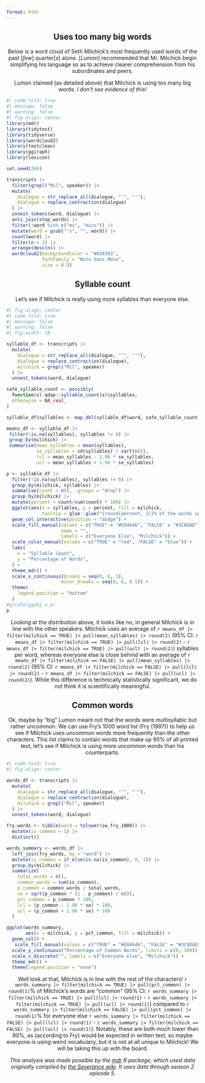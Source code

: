 ```yaml
---
format: html
---
```


<center>

::: text

## Uses too many big words

Below is a word cloud of Seth Milchick's most frequently used words of the past \[*few*\] quarter\[*s*\] alone. \[*Lumon*\] recommended that Mr. Milchick begin simplifying his language so as to achieve clearer comprehension from his subordinates and peers.

Lumon claimed (as detailed above) that Milchick is using too many big words. *I don't see evidence of this!*
:::

</center>


```r
#| code-fold: true
#| message: false
#| warning: false
#| fig-align: center
library(mdr)
library(tidytext)
library(tidyverse)
library(wordcloud2)
library(textclean)
library(ggiraph)
library(lexicon)

set.seed(266)

transcripts |> 
  filter(grepl("Mil", speaker)) |>
  mutate(
    dialogue = str_replace_all(dialogue, "’", "'"),
    dialogue = replace_contraction(dialogue)
  ) |>
  unnest_tokens(word, dialogue) |>
  anti_join(stop_words) |>
  filter(!word %in% c("ms", "miss")) |>
  mutate(word = gsub("'s", "", word)) |>
  count(word) |>
  filter(n > 2) |>
  arrange(desc(n)) |>
  wordcloud2(backgroundColor = "#030303",
             fontFamily = "Noto Sans Mono",
             size = 0.8)
```

<center>

::: text

## Syllable count

Let's see if Milchick is really using more syllables than everyone else.
:::

</center>

```r
#| fig-align: center
#| code-fold: true
#| message: false
#| warning: false
#| fig-width: 10

syllable_df <- transcripts |>
  mutate(
    dialogue = str_replace_all(dialogue, "’", "'"),
    dialogue = replace_contraction(dialogue),
    milchick = grepl("Mil", speaker)
  ) |>
  unnest_tokens(word, dialogue) 

safe_syllable_count <- possibly(
  function(x) qdap::syllable_count(x)$syllables, 
  otherwise = NA_real_
)

syllable_df$syllables <- map_dbl(syllable_df$word, safe_syllable_count)

means_df <- syllable_df |>
 filter(!is.na(syllables), syllables != 0) |>
 group_by(milchick) |>
 summarise(mean_syllables = mean(syllables),
           se_syllables = sd(syllables) / sqrt(n()),
           lcl = mean_syllables - 1.96 * se_syllables,
           ucl = mean_syllables + 1.96 * se_syllables)

p <- syllable_df |>
  filter(!is.na(syllables), syllables != 0) |>
  group_by(milchick, syllables) |>
  summarise(count = n(), .groups = "drop") |>
  group_by(milchick) |>
  mutate(percent = count/sum(count) * 100) |> 
  ggplot(aes(x = syllables, y = percent, fill = milchick,
             tooltip = glue::glue("{round(percent, 1)}% of the words spoken by {ifelse(milchick, 'Milchick','everyone else')} had {syllables} {ifelse(syllables !=1, 'syllables', 'syllable')}")))+
  geom_col_interactive(position = "dodge") +
  scale_fill_manual(values = c("TRUE" = "#E84646", "FALSE" = "#3C8DAD"),
                    name = "",
                    labels = c("Everyone Else", "Milchick")) +
  scale_color_manual(values = c("TRUE" = "red", "FALSE" = "blue")) +
  labs(
    x = "Syllable Count",
    y = "Percentage of Words",
  ) +
  theme_mdr() +
  scale_x_continuous(breaks = seq(0, 6, 1),
                    minor_breaks = seq(0, 6, 0.5)) +
  theme(
    legend.position = "bottom"
  )
#girafe(ggobj = p)
p
```

<center>

::: text
Looking at the distribution above, it looks like no, in general Milchick is in line with the other speakers. Milchick uses an average of `r means_df |> filter(milchick == TRUE) |> pull(mean_syllables) |> round(2)` (95% CI: `r means_df |> filter(milchick == TRUE) |> pull(lcl) |> round(2)` - `r means_df |> filter(milchick == TRUE) |> pull(ucl) |> round(2)`) syllables per word, whereas everyone else is close behind with an average of `r means_df |> filter(milchick == FALSE) |> pull(mean_syllables) |> round(2)` (95% CI: `r means_df |> filter(milchick == FALSE) |> pull(lcl) |> round(2)` - `r means_df |> filter(milchick == FALSE) |> pull(ucl) |> round(2)`). While this difference is technically statistically significant, we do not think it is scientifically meaningful.
:::

::: text

## Common words

Ok, maybe by "big" Lumon meant not that the words were multisyllabic but rather uncommon. We can use Fry's 1000 word list (Fry (1997)) to help us see if Milchick uses uncommon words more frequently than the other characters. This list claims to contain words that make up 90% of all printed text, let's see if Milchick is using more uncommon words than his counterparts. 

:::

</center>

```r
#| code-fold: true
#| fig-align: center

words_df <- transcripts |>
  mutate(
    dialogue = str_replace_all(dialogue, "’", "'"),
    dialogue = replace_contraction(dialogue),
    milchick = grepl("Mil", speaker)
  ) |>
  unnest_tokens(word, dialogue) 

fry_words <- tibble(word = tolower(sw_fry_1000)) |>
  mutate(is_common = 1) |>
  distinct()

words_summary <- words_df |>
  left_join(fry_words, by = "word") |>
  mutate(is_common = if_else(is.na(is_common), 0, 1)) |>
  group_by(milchick) |>
  summarize(
    total_words = n(),
    common_words = sum(is_common),
    p_common = common_words / total_words,
    se = sqrt(p_common * (1 - p_common) / n()),
    pct_common = p_common * 100,
    lcl = (p_common - 1.96 * se) * 100,
    ucl = (p_common + 1.96 * se) * 100
  )

ggplot(words_summary, 
       aes(x = milchick, y = pct_common, fill = milchick)) +
  geom_col() +
   scale_fill_manual(values = c("TRUE" = "#E84646", "FALSE" = "#3C8DAD")) +
  scale_y_continuous("Percentage of Common Words", limits = c(0, 100)) +
  scale_x_discrete("", labels = c("Everyone else", "Milchick")) +
  theme_mdr() + 
  theme(legend.position = "none")
```

<center>

::: text

Well look at that, Milchick is in line with the rest of the characters! `r words_summary |> filter(milchick == TRUE) |> pull(pct_common) |> round(1)`% of Milchick's words are "common" (95% CI: `r words_summary |> filter(milchick == TRUE) |> pull(lcl) |> round(1)` - `r words_summary |> filter(milchick == TRUE) |> pull(ucl) |> round(1)`) compared to `r words_summary |> filter(milchick == FALSE) |> pull(pct_common) |> round(1)`% for everyone else `r words_summary |> filter(milchick == FALSE) |> pull(lcl) |> round(1)` - `r words_summary |> filter(milchick == FALSE) |> pull(ucl) |> round(1)`). Notably, these are both much lower than 90%, as (according to Fry) would be expected in written text, so maybe everyone is using weird vocabulary, but it is not at all unique to Milchick! We will be taking this up with the board.

*This analysis was made possible by the [mdr](https://lucymcgowan.github.io/mdr) R package, which used data originally compiled by [the Severance wiki](https://severance.wiki/). It uses data through season 2 episode 5.*
:::

</center>
